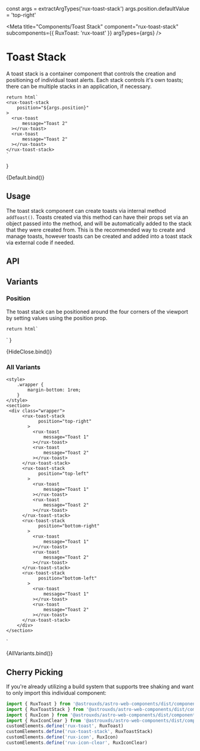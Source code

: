 const args = extractArgTypes('rux-toast-stack')
args.position.defaultValue = 'top-right'

<Meta
    title="Components/Toast Stack"
    component="rux-toast-stack"
    subcomponents={{
        RuxToast: 'rux-toast'
    }}
    argTypes={args}
/>

# Toast Stack

A toast stack is a container component that controls the creation and positioning of individual toast alerts. Each stack controls it's own toasts; there can be multiple stacks in an application, if necessary.

    return html`
    <rux-toast-stack
        position="${args.position}"
    >
      <rux-toast
          message="Toast 2"
      ></rux-toast>
      <rux-toast
          message="Toast 2"
      ></rux-toast>
    </rux-toast-stack>
    `
}

<Canvas>
    <Story
        name="Default"
        height="300px"
        args={{
            position: 'top-right',
        }}
    >
        {Default.bind()}
    </Story>
</Canvas>

## Usage

The toast stack component can create toasts via internal method `addToast()`. Toasts created via this method can have their props set via an object passed into the method, and will be automatically added to the stack that they were created from. This is the recommended way to create and manage toasts, however toasts can be created and added into a toast stack via external code if needed.

## API

<ArgsTable of="rux-toast-stack" />

## Variants

### Position

The toast stack can be positioned around the four corners of the viewport by setting values using the position prop.

    return html`
  <rux-toast-stack
        position="${args.position}"
    >
      <rux-toast
          message="Toast 2"
      ></rux-toast>
      <rux-toast
          message="Toast 2"
      ></rux-toast>
  </rux-toast-stack>
    `
}

<Canvas>
    <Story
        args={{
            position: 'top-right',
        }}
        name="Position"
        height="300px"
    >
        {HideClose.bind()}
    </Story>
</Canvas>

### All Variants

    <style>
        .wrapper {
            margin-bottom: 1rem;
        }
    </style>
    <section>
     <div class="wrapper">
          <rux-toast-stack
                position="top-right"
            >
              <rux-toast
                  message="Toast 1"
              ></rux-toast>
              <rux-toast
                  message="Toast 2"
              ></rux-toast>
          </rux-toast-stack>
          <rux-toast-stack
                position="top-left"
            >
              <rux-toast
                  message="Toast 1"
              ></rux-toast>
              <rux-toast
                  message="Toast 2"
              ></rux-toast>
          </rux-toast-stack>
          <rux-toast-stack
                position="bottom-right"
            >
              <rux-toast
                  message="Toast 1"
              ></rux-toast>
              <rux-toast
                  message="Toast 2"
              ></rux-toast>
          </rux-toast-stack>
          <rux-toast-stack
                position="bottom-left"
            >
              <rux-toast
                  message="Toast 1"
              ></rux-toast>
              <rux-toast
                  message="Toast 2"
              ></rux-toast>
          </rux-toast-stack>
        </div>
    </section>
`

<Canvas>
    <Story
        name="All Variants"
        height="500px"
        argTypes={{
            position: { table: { disable: true } },
        }}
    >
        {AllVariants.bind()}
    </Story>
</Canvas>

## Cherry Picking

If you're already utilizing a build system that supports tree shaking and want to only import this individual component:

```js
import { RuxToast } from '@astrouxds/astro-web-components/dist/components/rux-toast'
import { RuxToastStack } from '@astrouxds/astro-web-components/dist/components/rux-toast-stack'
import { RuxIcon } from '@astrouxds/astro-web-components/dist/components/rux-icon'
import { RuxIconClear } from '@astrouxds/astro-web-components/dist/components/rux-icon-clear'
customElements.define('rux-toast', RuxToast)
customElements.define('rux-toast-stack', RuxToastStack)
customElements.define('rux-icon', RuxIcon)
customElements.define('rux-icon-clear', RuxIconClear)
```
